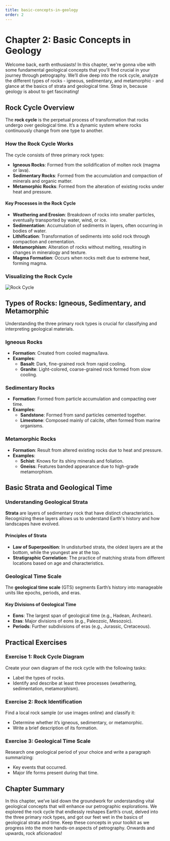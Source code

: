 ```yaml
---
title: basic-concepts-in-geology
order: 2
---
```


# Chapter 2: Basic Concepts in Geology

Welcome back, earth enthusiasts! In this chapter, we're gonna vibe with some fundamental geological concepts that you'll find crucial in your journey through petrography. We’ll dive deep into the rock cycle, analyze the different types of rocks - igneous, sedimentary, and metamorphic - and glance at the basics of strata and geological time. Strap in, because geology is about to get fascinating!

## Rock Cycle Overview

The **rock cycle** is the perpetual process of transformation that rocks undergo over geological time. It’s a dynamic system where rocks continuously change from one type to another.

### How the Rock Cycle Works
The cycle consists of three primary rock types:
- **Igneous Rocks**: Formed from the solidification of molten rock (magma or lava).
- **Sedimentary Rocks**: Formed from the accumulation and compaction of minerals and organic matter.
- **Metamorphic Rocks**: Formed from the alteration of existing rocks under heat and pressure.

#### Key Processes in the Rock Cycle
- **Weathering and Erosion**: Breakdown of rocks into smaller particles, eventually transported by water, wind, or ice.
- **Sedimentation**: Accumulation of sediments in layers, often occurring in bodies of water.
- **Lithification**: Transformation of sediments into solid rock through compaction and cementation.
- **Metamorphism**: Alteration of rocks without melting, resulting in changes in mineralogy and texture.
- **Magma Formation**: Occurs when rocks melt due to extreme heat, forming magma.

### Visualizing the Rock Cycle
![Rock Cycle](https://upload.wikimedia.org/wikipedia/commons/thumb/0/0e/RockCycle.JPG/800px-RockCycle.JPG)

## Types of Rocks: Igneous, Sedimentary, and Metamorphic

Understanding the three primary rock types is crucial for classifying and interpreting geological materials.

### Igneous Rocks
- **Formation**: Created from cooled magma/lava.
- **Examples**:
  - **Basalt**: Dark, fine-grained rock from rapid cooling.
  - **Granite**: Light-colored, coarse-grained rock formed from slow cooling.

### Sedimentary Rocks
- **Formation**: Formed from particle accumulation and compacting over time.
- **Examples**: 
  - **Sandstone**: Formed from sand particles cemented together.
  - **Limestone**: Composed mainly of calcite, often formed from marine organisms.

### Metamorphic Rocks
- **Formation**: Result from altered existing rocks due to heat and pressure.
- **Examples**:
  - **Schist**: Knows for its shiny minerals and foliation.
  - **Gneiss**: Features banded appearance due to high-grade metamorphism.

## Basic Strata and Geological Time

### Understanding Geological Strata
**Strata** are layers of sedimentary rock that have distinct characteristics. Recognizing these layers allows us to understand Earth's history and how landscapes have evolved.

#### Principles of Strata
- **Law of Superposition**: In undisturbed strata, the oldest layers are at the bottom, while the youngest are at the top.
- **Stratigraphic Correlation**: The practice of matching strata from different locations based on age and characteristics.

### Geological Time Scale
The **geological time scale** (GTS) segments Earth’s history into manageable units like epochs, periods, and eras.

#### Key Divisions of Geological Time
- **Eons**: The largest span of geological time (e.g., Hadean, Archean).
- **Eras**: Major divisions of eons (e.g., Paleozoic, Mesozoic).
- **Periods**: Further subdivisions of eras (e.g., Jurassic, Cretaceous).

## Practical Exercises

### Exercise 1: Rock Cycle Diagram
Create your own diagram of the rock cycle with the following tasks:
- Label the types of rocks.
- Identify and describe at least three processes (weathering, sedimentation, metamorphism).

### Exercise 2: Rock Identification
Find a local rock sample (or use images online) and classify it:
- Determine whether it’s igneous, sedimentary, or metamorphic.
- Write a brief description of its formation.

### Exercise 3: Geological Time Scale
Research one geological period of your choice and write a paragraph summarizing:
- Key events that occurred.
- Major life forms present during that time.

## Chapter Summary

In this chapter, we’ve laid down the groundwork for understanding vital geological concepts that will enhance our petrographic explorations. We explored the rock cycle that endlessly reshapes Earth’s crust, delved into the three primary rock types, and got our feet wet in the basics of geological strata and time. Keep these concepts in your toolkit as we progress into the more hands-on aspects of petrography. Onwards and upwards, rock aficionados!